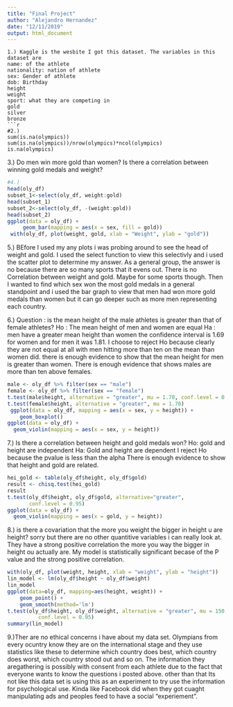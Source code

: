 ---
title: "Final Project"
author: "Alejandro Hernandez"
date: "12/11/2019"
output: html_document
---
```
1.) Kaggle is the wesbite I got this dataset. The variables in this dataset are 
name: of the athlete
nationality: nation of athlete
sex: Gender of athlete
dob: Birthday
height
weight
sport: what they are competing in 
gold
silver
bronze
```{r}
#2.)
sum(is.na(olympics))
sum(is.na(olympics))/nrow(olympics)*ncol(olympics)
is.na(olympics)

```
3.) Do men win more gold than women? 
Is there a correlation between winning gold medals and weight?
```{r}
#4.)
head(oly_df)
subset_1<-select(oly_df, weight:gold)
head(subset_1)
subset_2<-select(oly_df, -(weight:gold))
head(subset_2)
ggplot(data = oly_df) + 
     geom_bar(mapping = aes(x = sex, fill = gold))
 with(oly_df, plot(weight, gold, xlab = "Weight", ylab = "gold"))

```
5.) BEfore I used my any plots i was probing around to see the head of weight and gold. I used the select function to view this selectivly and i used the scatter plot to determine my answer. As a general group, the answer is no because there are so many sports that it evens out. There is no Correlation between weight and gold. Maybe for some sports though.
Then I wanted to find which sex won the most gold medals in a general standpoint and i used the bar graph to view that men had won more gold medals than women but it can go deeper such as more men representing each country.

6.)
Question : is the mean height of the male athletes is greater than that of female athletes?
Ho : The mean height of men and women are equal
Ha : men have a greater mean height than women
the confidence interval is 1.69 for women and for men it was 1.81.
I choose to reject Ho because clearly they are not equal at all with men hitting more than ten on the mean than women did.
there is enough evidence to show that the mean height for men is greater than women.
There is enough evidence that shows males are more than ten above females.
```{r}
male <- oly_df %>% filter(sex == "male")
female <- oly_df %>% filter(sex == "female")
t.test(male$height, alternative = "greater", mu = 1.70, conf.level = 0.95)
t.test(female$height, alternative = "greater", mu = 1.70)
 ggplot(data = oly_df, mapping = aes(x = sex, y = height)) + 
    geom_boxplot()
ggplot(data = oly_df) + 
  geom_violin(mapping = aes(x = sex, y = height))

```
7.) Is there a correlation between height and gold medals won?
Ho: gold and height are independent
Ha: Gold and height are dependent
I reject Ho because the pvalue is less than the alpha
There is enough evidence to show that height and gold are related.
```{r}
hei_gold <- table(oly_df$height, oly_df$gold)
result <- chisq.test(hei_gold)
result
t.test(oly_df$height, oly_df$gold, alternative="greater",
       conf.level = 0.95)
ggplot(data = oly_df) + 
  geom_violin(mapping = aes(x = gold, y = height))
```
8.) is there a covariation that the more you weight the bigger in height u are  height?
sorry but there are no other quantitive variables i can really look at. They have a strong positive correlation the more you way the bigger in height ou actually are. My model is statistically significant becase of the P value and the strong positive correlation.
```{r}
with(oly_df, plot(weight, height, xlab = "weight", ylab = "height")) 
lin_model <- lm(oly_df$height ~ oly_df$weight)
lin_model
ggplot(data=oly_df, mapping=aes(height, weight)) +
    geom_point() +
    geom_smooth(method='lm')
t.test(oly_df$height, oly_df$weight, alternative = "greater", mu = 150,
          conf.level = 0.95)
summary(lin_model)
```

9.)Ther are no ethical concerns i have about my data set. Olympians from every ocuntry know they are on the international stage and they use statistics like these to determine which country does best, which country does worst, which country stood out and so on. The information they aregathering is possibly with consent from each athlete due to the fact that everyone wants to know the questions i posted above. other than that Its not like this data set is using this as an experiment to try use the information for psychological use. Kinda like Facebook did when they got cuaght manipulating ads  and peoples feed to have a social "experiement".